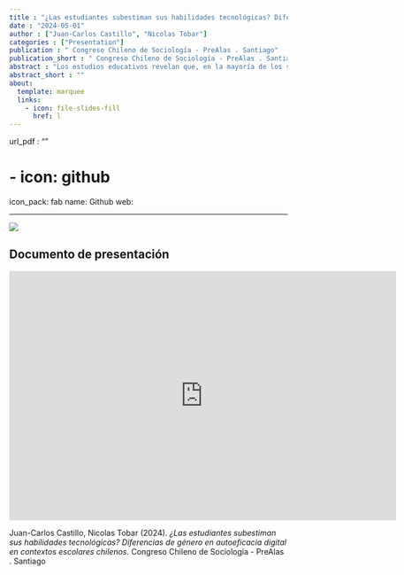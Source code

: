 ```yaml
---
title : "¿Las estudiantes subestiman sus habilidades tecnológicas? Diferencias de género en autoeficacia digital en contextos escolares chilenos"
date : "2024-05-01"
author : ["Juan-Carlos Castillo", "Nicolas Tobar"]
categories : ["Presentation"]
publication : " Congreso Chileno de Sociología - PreAlas . Santiago"
publication_short : " Congreso Chileno de Sociología - PreAlas . Santiago"
abstract : "Los estudios educativos revelan que, en la mayoría de los sistemas escolares secundarios, los estudiantes varones manifiestan sistemáticamente una mayor autoeficacia tecnológica que sus homólogas femeninas. Pero, paradójicamente, los datos demuestran que las alumnas obtienen puntuaciones significativamente más altas en las pruebas estandarizadas internacionales de informática. En este estudio, argumentamos que la composición de género en las aulas podría desempeñar un efecto relevante en la autoeficacia tecnológica de las estudiantes mujeres, ya que estudios previos sugieren que los colegios con una mayor composición femenina animan a las chicas a seguir carreras vinculadas a la tecnología. En los análisis, estimamos una serie de modelos multinivel (efectos aleatorios) utilizando datos de la base de datos chilena ICILS 2018 (que comprende 178 escuelas y 3092 estudiantes). Nuestros resultados sugieren que las mujeres muestran una menor autoeficacia para el uso de ce aplicaciones avanzadas tecnológicas avanzadas, sin embargo, la proporción de alumnas del colegio tuvo un efecto de interacción negativo significativo sobre la autoeficacia de las alumnas. Contrariamente a nuestra hipótesis inicial, las alumnas muestran menos confianza en sí mismas cuando están rodeadas de más compañeras de su propio género. Esto contradice la intuición generalizada de que las mujeres se sienten más seguras en contextos de aprendizaje STEM cuando están rodeadas de compañeras de su mismo sexo."
abstract_short : ""
about:
  template: marquee
  links:
    - icon: file-slides-fill
      href: l
---
```

url_pdf : "" 

# - icon: github
  icon_pack: fab
  name: Github
  web: 

---
![](/images/congsocio2024nudos.png)

## Documento de presentación

<iframe width="700"  height="450" src="https://nudos.quarto.pub/prealas-2024/#/las-estudiantes-subestiman-sus-habilidades-tecnológicas" title="Quarto presentation" frameborder="0" allow="accelerometer; autoplay; clipboard-write; encrypted-media; gyroscope; picture-in-picture" allowfullscreen></iframe>


::: {.callout-note title="How to cite this work"}

Juan-Carlos Castillo, Nicolas Tobar (2024). *¿Las estudiantes subestiman sus habilidades tecnológicas? Diferencias de género en autoeficacia digital en contextos escolares chilenos*.  Congreso Chileno de Sociología - PreAlas . Santiago

:::

